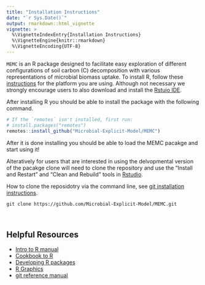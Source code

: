```yaml
---
title: "Installation Instructions"
date: "`r Sys.Date()`"
output: rmarkdown::html_vignette
vignette: >
  %\VignetteIndexEntry{Installation Instructions}
  %\VignetteEngine{knitr::rmarkdown}
  %\VignetteEncoding{UTF-8}
---
```


`MEMC` is an R package designed to facilitate easy exploration of different configurations of soil carbon (C) decomposition with various representations of microbial biomass uptake. To install R, follow these [instructions](https://cloud.r-project.org/) for the platform you are using. Although not necessary we strongly encourage users to also download and install the [Rstuio IDE](https://www.rstudio.com/products/rstudio/download/). 


After installing R you should be able to install the package with the following command. 

```r
# If the `remotes` isn't installed, first run:
# install.packages("remotes")
remotes::install_github("Microbial-Explicit-Model/MEMC")
```
After it is done installing you should be able to load the MEMC pacakge and start using it! 


Alteratively for users that are interested in using the delvopmental version of the pacakge clone will need to clone the repository and use the “Install and Restart” and “Clean and Rebuild” tools in [Rstudio](https://support.rstudio.com/hc/en-us/articles/200486508-Building-Testing-and-Distributing-Packages).  


How to clone the reposidotry via the command line, see [git installation instructions](https://git-scm.com/book/en/v2/Getting-Started-Installing-Git). 

```
git clone https://github.com/Microbial-Explicit-Model/MEMC.git

```



\

## Helpful Resources 

* [Intro to R manual](https://cran.r-project.org/doc/manuals/r-release/R-intro.pdf)
* [Cookbook to R](http://www.cookbook-r.com/)
* [Developing R packages](https://r-pkgs.org/)
* [R Graphics](https://r-graphics.org/)
* [git reference manual](https://git-scm.com/docs)












